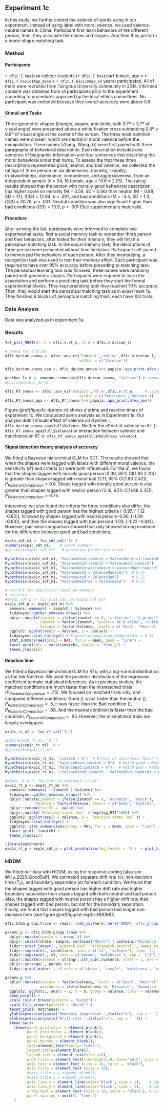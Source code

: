 ## Experiment 1c
In this study, we further control the valence of words using in our experiment. Instead of using label with moral valence, we used valence-neutral names in China. Participant first learn behaviors of the different person, then, they associate the names and shapes. And then they perform a name-shape matching task.

### Method

#### Participants
`r df1c.T.basic$N` college students (`r df1c.T.basic$Nf` female, age = `r df1c.T.basic$Age_mean` $\pm$ `r df1c.T.basic$Age_sd` years) participated. All of them were recruited from Tsinghua University community in 2014. Informed consent was obtained from all participants prior to the experiment according to procedures approved by the local ethics committees. No participant was excluded because they overall accuracy were above 0.6.

#### Stimuli and Tasks
Three geometric shapes (triangle, square, and circle, with 3.7º × 3.7º of visual angle) were presented above a white fixation cross subtending 0.8º × 0.8º of visual angle at the center of the screen. The three most common names were chosen, which are neutral in moral valence before the manipulation.
Three names (Zhang, Wang, Li) were first paired with three paragraphs of behavioral description. Each description includes one sentence of biographic information and four sentences that describing the moral behavioral under that name. To assess the that these three descriptions represented good, neutral, and bad valence, we collected the ratings of three person on six dimensions: morality, likability, trustworthiness, dominance, competence, and aggressiveness, from an independent sample (n = 34, 18 female, age = 19.6 ± 2.05). The rating results showed that the person with morally good behavioral description has higher score on morality (M = 3.59, SD = 0.66) than neutral (M = 0.88, SD = 1.1), *t*(33) = 12.94, *p* < .001, and bad conditions (M = -3.4, SD = 1.1), *t*(33) = 30.78, *p* < .001. Neutral condition was also significant higher than bad conditions $t(33) = 13.9$, $p < .001$ (See supplementary materials).

#### Procedure
After arriving the lab, participants were informed to complete two experimental tasks, first a social memory task to remember three person and their behaviors, after tested for their memory, they will finish a perceptual matching task. 
In the social memory task, the descriptions of three person were presented without time limitation. Participant self-paced to memorized the behaviors of each person. After they memorizing, a recognition task was used to test their memory effect. Each participant was required to have over 95% accuracy before preceding to matching task.
The perceptual learning task was followed, three names were randomly paired with geometric shapes. Participants were required to learn the association and perform a practicing task before they start the formal experimental blocks. They kept practicing until they reached 70% accuracy. Then, they would start the perceptual matching task as in experiment 1a. They finished 6 blocks of perceptual matching trials, each have 120 trials. 

### Data Analysis
Data was analyzed as in experiment 1a. 

### Results

```r
Val_plot_NHST(df.rt = df1c.v.rt_m, df.d = df1c.v.dprime_l)
```

```r
# anova for d prime
df1c_dprime_anova <- afex::aov_ez('Subject','dprime',df1c.v.dprime_l,  # using afex's function 
                                  within = c('Valence'))

df1c_dprime_anova_apa <- df1c_dprime_anova %>% papaja::apa_print.afex_aov()

posthoc_1c_d <- emmeans::emmeans(df1c_dprime_anova, "Valence") # compare each valence for both self and other condition
#pairs(posthoc_1c_d)

df1c_RT_anova <- afex::aov_ez('Subject','RT_m',df1c.v.rt_m,     # using afex's function 
                                  within = c('Matchness','Valence'))
df1c_RT_anova_apa <- df1c_RT_anova %>% papaja::apa_print.afex_aov()

```

Figure \@ref(fig:ex1c-dprime-rt) shows *d* prime and reaction times of experiment 1c. We conducted same analysis as in Experiment 1a. Our analysis didn't should effect of valence on *d* prime, `r df1c_dprime_anova_apa$full$Valence`. Neither the effect of valence on RT (`r df1c_RT_anova_apa$full$Valence`) or interaction between valence and matchness on RT (`r df1c_RT_anova_apa$full$Matchness_Valence`).

#### Signal detection theory analysis of accuracy
We fitted a Bayesian hierarchical GLM for SDT. The results showed that when the shapes were tagged with labels with different moral valence, the sensitivity ($d'$) and criteria ($c$) were both influenced. For the $d'$, we found that the shapes tagged with morally good person (2.30, 95% CI[1.93 2.70]) is greater than shapes tagged with moral bad (2.11, 95% CI[1.83 2.42]), $P_{PosteriorComparison} = 0.8$. Shape tagged with morally good person is also greater than shapes tagged with neutral person (2.16, 95% CI[1.88 2.45]), $P_{PosteriorComparison} = 0.75$. 

Interesting, we also found the criteria for three conditions also differ, the shapes tagged with good person has the highest criteria (-0.97, [-1.12 -0.82]), followed by shapes tagged with neutral person(-0.96, [-1.09 -0.83]), and then the shapes tagged with bad person(-1.03, [-1.22 -0.84]). However, pair-wise comparison showed that only showed strong evidence for the difference between good and bad conditions.

```r
exp1c_sdt_m1 <- fun_sdt_val('1c')
summary(exp1c_sdt_m1)    # check summary
#pp_check(exp1c_sdt_m1)   # posterior predictive check

hypothesis(exp1c_sdt_m1, "ValenceGood:ismatch > ValenceNeutral:ismatch")  # 0.75
hypothesis(exp1c_sdt_m1, "ValenceGood:ismatch > ValenceBad:ismatch")      # .8
hypothesis(exp1c_sdt_m1, "ValenceNeutral:ismatch < ValenceBad:ismatch")   # 0.39
hypothesis(exp1c_sdt_m1, "ValenceGood > ValenceNeutral")  # 0.45
hypothesis(exp1c_sdt_m1, "ValenceGood > ValenceBad")      # 0.71
hypothesis(exp1c_sdt_m1, "ValenceNeutral > ValenceBad")   # 0.77

# extract the population level parameters
# criteria
#exp1c_sdt_p <- fun_plot_sdt_val(exp1c_sdt_m1)
exp1c_sdt_p <- exp1c_sdt_m1 %>%
  emmeans::emmeans( ~ ismatch | Valence) %>%
  tidybayes::gather_emmeans_draws() %>%
  dplyr::mutate(ismatch = ifelse(ismatch == 0, 'criterion', 'd prime'),
                ismatch = factor(ismatch, levels = c('d prime', 'criterion')),
                Valence = factor(Valence, levels = c('Good', 'Neutral',  'Bad'))) %>%
  ggplot2::ggplot(aes(x = Valence, y = .value)) +
  tidybayes::stat_halfeye() + # position=position_dodge(width = 0.1)
  stat_summary(aes(group = NA), fun.y = mean, geom = "line") +
  facet_grid(cols = vars(ismatch), scales = "free_y") +
  theme_classic()
```

#### Reaction time
We fitted a Bayesian hierarchical GLM for RTs, with a log-normal distribution as the link function. We used the posterior distribution of the regression coefficient to make statistical inferences. As in previous studies, the matched conditions are much faster than the mismatched trials ($P_{PosteriorComparison} = .75$). We focused on matched trials only, and compared different conditions: Good () is not faster than the neutral (), $P_{PosteriorComparison} = .5$, it was faster than the Bad condition (), $P_{PosteriorComparison} = .88$. And the neutral condition is faster than the bad condition, $P_{PosteriorComparison} = .95$. However, the mismatched trials are largely overlapped. 

```r
exp1c_rt_m1 <- fun_rt_val('1c')

#plot(exp1b_rt_m1, "b_")
summary(exp1c_rt_m1)  # n
#pp_check(exp1c_rt_m1)

hypothesis(exp1c_rt_m1, "ismatch < 0")  # Effect of matchness: Match < mis-match, p = 1
hypothesis(exp1c_rt_m1, "ValenceGood:ismatch < 0")  # Match good < Match Neutral, p = 0.5
hypothesis(exp1c_rt_m1, "ValenceBad:ismatch > 0")   # Match Bad > Match Neutral, p = 0.95
hypothesis(exp1c_rt_m1, "(ValenceGood:ismatch - ValenceBad:ismatch) < 0")   # Match Good < Match Bad, p = 0.86

#exp1c_rt_p <- fun_plot_rt_val(exp1c_rt_m1)
exp1c_rt_p <- exp1c_rt_m1 %>%
  emmeans::emmeans( ~ ismatch | Valence) %>%
  tidybayes::gather_emmeans_draws() %>%
  dplyr::mutate(ismatch = ifelse(ismatch == 0, 'nonmatch', 'match'),
              Valence = factor(Valence, levels = c('Good', 'Neutral',  'Bad'))) %>%
  dplyr::rename(log_RT = .value) %>%
  dplyr::mutate(`Reaction times (ms)` = exp(log_RT)*1000) %>%
  ggplot2::ggplot(aes(x = Valence, y = `Reaction times (ms)`)) +
  tidybayes::stat_halfeye() +
  ggplot2::stat_summary(aes(group = NA), fun.y = mean, geom = "line") +
  facet_grid(~ ismatch) +
  theme_classic()
```


```r
library(patchwork)
exp1c_rt_p + exp1c_sdt_p + plot_annotation(tag_levels = 'A')  + plot_layout(nrow = 1, byrow = FALSE)
```


### HDDM
We fitted our data with HDDM, using the response-coding [also see @Hu_2020_GoodSelf]. We estimated separate drift rate ($v$), non-decision time ($T_{0}$), and boundary separation ($a$) for each condition. We found that the shapes tagged with good person has higher drift rate and higher boundary separation than shapes tagged with both neutral and bad person. Also, the shapes tagged with neutral person has a higher drift rate than shapes tagged with bad person, but not for the boundary separation. Finally, we found that shapes tagged with bad person had longer non-decision time (see figure \@ref(fig:plot-exp1c-HDDM))).


```r
df1c.hddm.group.trace <- readr::read_csv(here::here('HDDM','df1c_group_traces.csv')) # this will keep the '(' and ')' in the column name

params_p <- df1c.hddm.group.trace %>%
  dplyr::mutate(sample = 1:nrow(.)) %>%
  dplyr::select(chain, sample, contains('Match') | contains('Mismatch')) %>%
  tidyr::pivot_longer(.,`a(Match.Bad)`:`t(Mismatch.Neutral)`, names_to = 'conditions', values_to = 'value') %>%
  tidyr::separate(., conditions, into = c('v1', 'valence'), sep= '[.]') %>%       # split into two part
  tidyr::separate(., v1, into = c('param', 'matchness'), sep = '[(]') %>%         # further split the first half into two part
  dplyr::mutate(valence = stringr::str_sub(.$valence, start = 1, end = -2)) %>%   # remove the last two elements ') ' from the strings
  dplyr::arrange(., param) %>%
  tidyr::pivot_wider(., id_cols = c('chain', 'sample', 'matchness', 'valence'), names_from = 'param', values_from = 'value')

params_p %>% 
  dplyr::mutate(valence = factor(valence, levels = c("Good", "Neutral", "Bad")),
                matchness = ifelse(matchness == 'Mismatch', 'Nonmatch', matchness)) %>%
  ggplot2::ggplot(., aes(x = v, y = a, group = valence, color = valence)) +
  geom_point() + 
  scale_colour_brewer(palette = "Dark2") +
  scale_fill_brewer(palette = "Dark2") +
  facet_grid(~ matchness) +
  ylab(expression(paste("Boundary separation ",italic("a"), sep = ' '))) +
  xlab(expression(paste("Drift rate ",italic("v"), sep = ' '))) +
  theme_bw()+
    theme(panel.grid.major = element_blank(),
          panel.grid.minor = element_blank(),
          panel.background = element_blank(),
          panel.border = element_blank(),
          text=element_text(family='Times'),
          legend.title=element_blank(),
          legend.text = element_text(size =16),
          plot.title = element_text(lineheight=.8, face="bold", size = 18, margin=margin(0,0,20,0)),
          axis.text = element_text (size = 16, color = 'black'),
          axis.title = element_text (size = 16),
          #axis.title.x = element_blank(),
          #axis.title.y = element_blank(),
          axis.line.x = element_line(color='black', size = 1),    # increase the size of font
          axis.line.y = element_line(color='black', size = 1),    # increase the size of font
          strip.text = element_text (size = 16, color = 'black'), # size of text in strips, face = "bold"
          panel.spacing = unit(3, "lines")
    ) 
```